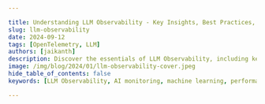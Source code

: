 ```yaml
---

title: Understanding LLM Observability - Key Insights, Best Practices, & Tools
slug: llm-observability
date: 2024-09-12
tags: [OpenTelemetry, LLM]
authors: [jaikanth]
description: Discover the essentials of LLM Observability, including key pillars, best practices, and tools to optimize your AI applications' performance and reliability.
image: /img/blog/2024/01/llm-observability-cover.jpeg
hide_table_of_contents: false
keywords: [LLM Observability, AI monitoring, machine learning, performance optimization, SigNoz, model evaluation, prompt engineering, opentelemetry]

---
```


<head>
  <script
    type="application/ld+json"
    dangerouslySetInnerHTML={{ __html: JSON.stringify({
  "@context": "https://schema.org",
  "@type": "TechArticle",
  "headline": "Understanding LLM Observability - Key Insights, Best Practices, & Tools",
  "alternativeHeadline": "Discover the essentials of LLM Observability to optimize AI applications' performance and reliability",
  "author": {
    "@type": "Person",
    "name": "jaikanth"
  },
  "publisher": {
    "@type": "Organization",
    "name": "SigNoz",
    "logo": {
      "@type": "ImageObject",
      "url": "https://signoz.io/img/SigNozLogo-orange.svg"
    }
  },
  "datePublished": "2024-09-12T00:00:00Z",
  "dateModified": "2024-09-12T00:00:00Z",
  "mainEntityOfPage": {
    "@type": "WebPage",
    "@id": "https://signoz.io/blog/llm-observability/"
  },
  "description": "Discover the essentials of LLM Observability, including key pillars, best practices, and tools to optimize your AI applications' performance and reliability.",
  "keywords": "LLM Observability, AI monitoring, machine learning, performance optimization, SigNoz, model evaluation, prompt engineering, opentelemetry",
  "articleSection": "Technology",
  "inLanguage": "en",
  "isPartOf": {
    "@type": "Blog",
    "name": "SigNoz Blog",
    "url": "https://signoz.io/blog/"
  },
  "about": [
    {
      "@type": "Thing",
      "name": "LLM Observability",
      "description": "End-to-end visibility into the performance and behavior of Large Language Model applications"
    },
    {
      "@type": "Thing",
      "name": "OpenTelemetry",
      "description": "An open-source observability framework for cloud-native software"
    },
    {
      "@type": "Thing",
      "name": "AI Monitoring",
      "description": "The practice of monitoring artificial intelligence systems to ensure optimal performance and reliability"
    }
  ],
  "mentions": [
    {
      "@type": "SoftwareApplication",
      "name": "SigNoz",
      "applicationCategory": "Observability Platform"
    },
    {
      "@type": "SoftwareApplication",
      "name": "OpenTelemetry",
      "applicationCategory": "Observability Framework"
    },
    {
      "@type": "SoftwareApplication",
      "name": "LangChain",
      "applicationCategory": "AI Development Framework"
    }
  ],
  "mainEntity": {
    "@type": "FAQPage",
    "mainEntity": [
      {
        "@type": "Question",
        "name": "What is LLM Observability?",
        "acceptedAnswer": {
          "@type": "Answer",
          "text": "LLM Observability refers to the end-to-end visibility into the performance and behavior of Large Language Model applications. It extends beyond traditional machine learning monitoring by focusing on the unique aspects of LLMs, such as prompt engineering, retrieval-augmented generation, and fine-tuning processes."
        }
      },
      {
        "@type": "Question",
        "name": "What are the five pillars of LLM Observability?",
        "acceptedAnswer": {
          "@type": "Answer",
          "text": "The five pillars of LLM Observability are: 1. LLM Evaluation, 2. Traces and Spans, 3. Retrieval Augmented Generation (RAG), 4. Fine-tuning Observability, and 5. Prompt Engineering Insights."
        }
      },
      {
        "@type": "Question",
        "name": "How can OpenTelemetry be used for LLM Observability?",
        "acceptedAnswer": {
          "@type": "Answer",
          "text": "OpenTelemetry provides a unified framework for collecting telemetry data (logs, metrics, and traces) from LLM applications. It can be used to instrument LLM apps manually or automatically, providing detailed insights into performance and behavior."
        }
      },
      {
        "@type": "Question",
        "name": "What tools can be used for implementing LLM Observability?",
        "acceptedAnswer": {
          "@type": "Answer",
          "text": "Some tools for implementing LLM Observability include SigNoz (an open-source, comprehensive APM tool), Datadog, Arize AI, Weights & Biases, and MLflow. SigNoz stands out for its balance of features, ease of use, and cost-effectiveness, especially for teams already working with open-source technologies."
        }
      },
      {
        "@type": "Question",
        "name": "What are some best practices for implementing LLM Observability?",
        "acceptedAnswer": {
          "@type": "Answer",
          "text": "Best practices for implementing LLM Observability include defining clear metrics, implementing comprehensive logging, setting up real-time monitoring, conducting regular audits, establishing feedback loops, integrating with development workflows, and practicing data-driven optimization."
        }
      }
    ]
  },
  "tutorial": {
    "@type": "HowTo",
    "name": "How to Implement LLM Observability with SigNoz and OpenTelemetry",
    "step": [
      {
        "@type": "HowToStep",
        "name": "Set up SigNoz",
        "text": "Create a SigNoz Cloud account and set up the backend for storing and visualizing OpenTelemetry data."
      },
      {
        "@type": "HowToStep",
        "name": "Install [OpenTelemetry SDK](https://signoz.io/comparisons/opentelemetry-api-vs-sdk/)",
        "text": "Install the OpenTelemetry SDK in your LLM application using pip."
      },
      {
        "@type": "HowToStep",
        "name": "Configure Environment Variables",
        "text": "Set the necessary environment variables to send data to SigNoz, including the protocol, endpoint, and ingestion key."
      },
      {
        "@type": "HowToStep",
        "name": "Instrument Your Application",
        "text": "Manually instrument your application using OpenTelemetry or use OpenLLMetry for automated instrumentation of LangChain applications."
      },
      {
        "@type": "HowToStep",
        "name": "Create Dashboards in SigNoz",
        "text": "Use the SigNoz dashboard to create custom panels and visualizations for monitoring your LLM application's performance and costs."
      },
      {
        "@type": "HowToStep",
        "name": "Set Up Alerts",
        "text": "Configure alerts in SigNoz to receive notifications for critical conditions in your LLM application."
      },
      {
        "@type": "HowToStep",
        "name": "Use Pre-built Dashboards",
        "text": "Optionally, import pre-built JSON dashboards for quick setup of performance and cost monitoring for your LangChain app."
      }
    ]
  }
}) }}
  />
</head>

In the rapidly evolving world of Large Language Models (LLMs), ensuring peak performance and reliability is more critical than ever. This is where the concept of 'LLM Observability' comes into play. It's not just about monitoring outputs; it's about gaining deep insights into the internal workings of these complex systems.

This comprehensive guide delves into the core concepts, best practices, and tools that define LLM Observability. You'll learn how to gain deep insights into your LLM applications, address common issues, and implement effective monitoring strategies to elevate your AI projects.

For those eager to dive into practical implementation, you can jump directly to the section on [implementing LLM Observability with SigNoz and OpenTelemetry](#implementing-llm-observability-with-signoz-and-opentelemetry).

## What is LLM Observability and Why It Matters

LLM Observability refers to the end-to-end visibility into the performance and behavior of Large Language Model applications. It extends beyond traditional [machine learning monitoring](https://signoz.io/guides/model-monitoring/) by focusing on the unique aspects of LLMs, such as prompt engineering, retrieval-augmented generation, and fine-tuning processes.

**Why does LLM Observability matter?** 

LLMs are intricate systems where countless processes occur simultaneously. Without proper observability, understanding these internal dynamics becomes a guessing game, leading to inefficiencies and potential errors.

Consider these key points:

- **Complexity Management**: LLMs involve intricate chains of operations; observability helps you understand and optimize each step.
- **Quality Assurance**: It enables you to detect and mitigate issues like hallucinations or inaccuracies in LLM outputs.
- **Performance Optimization**: By monitoring key metrics, you can identify bottlenecks and improve response times.
- **Cost Control**: Observability allows you to track and optimize token usage, directly impacting operational costs.
- **Resource Utilization and Efficiency:** Identifies computational demands and inefficiencies, optimizing resource allocation to enhance cost-effectiveness and system throughput.
- **Model Performance and Accuracy Insights:** Provides critical data on LLM accuracy and processing capabilities, guiding refinements for superior model reliability and performance.
- **Real-time Performance Tracking:** Enables instantaneous feedback on LLM operations, ensuring peak system efficiency and adaptation to varying performance requirements.
- **Issue Detection and Troubleshooting:** Facilitates quick identification and resolution of complex issues within LLM infrastructures, reducing downtime and improving user experience.

<Figure src="/img/blog/2024/09/llm-observability-image.webp" alt="" caption="" />Unlike traditional ML monitoring, which often focuses on model accuracy and data drift, LLM Observability tackles challenges specific to language models. These include evaluating the quality of generated text, assessing the relevance of retrieved information, and optimizing prompt effectiveness.

## The Five Pillars of LLM Observability

To implement effective LLM Observability, focus on these five crucial pillars:

### 1. LLM Evaluation

LLM evaluation involves assessing the quality and accuracy of the model's outputs. Key aspects include:

- **Automated Metrics**: Implement automated scoring systems using metrics like BLEU or ROUGE for text quality assessment.
- **Human-in-the-Loop Feedback**: Incorporate mechanisms for human evaluators to rate and provide feedback on LLM responses.
- **Consistency Checks**: Monitor the consistency of LLM outputs across similar inputs to detect potential issues.

Example evaluation workflow:

1. Generate responses to a set of test prompts.
2. Apply automated metrics to score outputs.
3. Route low-scoring responses for human review.
4. Aggregate feedback to identify patterns and areas for improvement.

### 2. Traces and Spans

Tracing in LLM applications provides visibility into the entire request-response cycle. Key benefits include:

- **Performance Insights**: Identify bottlenecks in your LLM pipeline by tracking latency across different stages.
- **Error Detection**: Pinpoint where errors occur in complex LLM chains.
- **Resource Utilization**: Monitor token usage and compute resources for cost optimization.

Implement tracing by:

1. Instrumenting your code to create spans for each significant operation.
2. Collecting relevant metadata such as prompt details and token counts.
3. Visualizing traces to understand the flow and performance of your LLM application.

### 3. Retrieval Augmented Generation (RAG)

RAG systems enhance LLM outputs by incorporating external knowledge. Observability for RAG focuses on:

- **Retrieval Quality**: Monitor the relevance of retrieved information to the given query.
- **Integration Efficiency**: Assess how well the retrieved information is incorporated into the LLM's response.
- **Source Tracking**: Keep track of the sources used in generating responses for transparency and fact-checking.

Implement RAG observability by:

1. Logging retrieved documents and their relevance scores.
2. Comparing LLM outputs with and without RAG to measure impact.
3. Tracking the frequency and utility of different knowledge sources.

### 4. Fine-tuning Observability

When fine-tuning LLMs for specific tasks, observability becomes crucial. Key areas to monitor include:

- **Training Metrics**: Track loss, accuracy, and other relevant metrics during the fine-tuning process.
- **Model Drift**: Compare the performance of fine-tuned models against the base model over time.
- **Task-Specific Evaluation**: Develop and monitor metrics tailored to your specific use case.

Implement fine-tuning observability by:

1. Setting up logging for training metrics and model checkpoints.
2. Creating a benchmark dataset to evaluate models consistently.
3. Implementing A/B testing between different model versions in production.

### 5. Prompt Engineering Insights

Effective prompt engineering is critical for LLM performance. Observability in this area includes:

- **Prompt Effectiveness**: Measure how different prompts affect the quality and relevance of LLM outputs.
- **Prompt Optimization**: Use data-driven approaches to refine and improve prompts over time.
- **Version Control**: Track changes in prompts and their impact on model performance.

Implement prompt engineering observability by:

1. Creating a system to version and track different prompts.
2. Measuring the performance of each prompt variant against defined metrics.
3. Implementing A/B testing for prompt optimization in live environments.

## Common Issues in LLM Applications and How Observability Helps

LLM applications face several challenges that observability can help address:

1. **Hallucinations and Inaccuracies**
    - Problem: LLMs may generate false or misleading information.
    - Solution: Implement fact-checking mechanisms and track the frequency of detected hallucinations.
2. **Performance Bottlenecks**
    - Problem: Slow response times due to inefficient processing.
    - Solution: Use tracing to identify time-consuming operations and optimize accordingly.
3. **Cost Management**
    - Problem: High operational costs due to excessive token usage.
    - Solution: Monitor token consumption patterns and implement usage limits or optimizations.
4. **Security and Privacy Concerns**
    - Problem: Potential exposure of sensitive information in LLM outputs.
    - Solution: Implement content filtering and track instances of potential data leakage.

## Best Practices for Implementing LLM Observability

To maximize the benefits of LLM Observability, follow these best practices:

1. **Define Clear Metrics**: Establish key performance indicators (KPIs) specific to your LLM application, such as response quality, latency, and cost per query.
2. **Implement Comprehensive Logging**: Capture detailed logs of LLM interactions, including prompts, raw outputs, and post-processing steps.
3. **Set Up Real-time Monitoring**: Use dashboards and alerting systems to track critical metrics and detect issues promptly.
4. **Conduct Regular Audits**: Perform periodic reviews of your LLM application's performance, security, and compliance with relevant standards.
5. **Establish Feedback Loops**: Create mechanisms for continuous improvement based on observability data and user feedback.
6. **Integrate with Development Workflow**: Incorporate observability checks into your CI/CD pipeline to catch issues early.
7. **Practice Data-Driven Optimization**: Use insights from observability to guide improvements in prompts, model selection, and system architecture.

## Tools and Frameworks for LLM Observability

Several tools can help you implement effective LLM Observability:

<Figure src="/img/blog/2024/09/llm-observability-image%201.webp" alt="" caption="" />
1. [**SigNoz**](https://signoz.io/): A comprehensive open-source APM tool that offers robust LLM monitoring capabilities. It provides end-to-end tracing, metrics, and logs in a single platform, making it an excellent choice for teams looking for a [unified observability](https://signoz.io/unified-observability/) solution.
2. **Datadog**: Offers comprehensive monitoring solutions with specific features for LLM applications. However, its pricing can be steep for smaller teams or projects.
3. **Arize AI**: Provides specialized tools for ML observability, including LLM-specific metrics. While powerful, it may have a steeper learning curve for those new to ML observability.
4. **Weights & Biases**: Offers experiment tracking and model monitoring capabilities. It's great for research and development, but may lack some production-focused features.
5. **MLflow**: An open-source platform for the complete machine learning lifecycle, including model tracking and evaluation. While versatile, it may require more setup and configuration compared to managed solutions.

When choosing a tool, consider factors such as integration capabilities, scalability, and support for LLM-specific metrics. SigNoz stands out for its balance of features, ease of use, and cost-effectiveness, especially for teams already working with open-source technologies.

Let's see how we can implement LLM Observability with SigNoz and OpenTelemetry &rarr;

## Implementing LLM Observability with SigNoz and OpenTelemetry

SigNoz together with OpenTelemetry stands out as a powerful, open-source observability platform that's well-suited for LLM applications.

### What is OpenTelemetry?

OpenTelemetry is an open-source, vendor-neutral set of tools, APIs, and SDKs used to create and manage telemetry data (logs, metrics, and traces). Backed by the Cloud Native Computing Foundation, it's the leading project in the observability domain.

**Key Benefits for LLM Observability:**

1. **Unified Instrumentation**: Simplifies collection of metrics, logs, and traces.
2. **Vendor Neutrality**: Works with various monitoring platforms, allowing easy backend switches.
3. **Community-Driven**: Benefits from wide-ranging contributions, ensuring continuous improvement.
4. **Customization**: Extensible to meet specific needs.
5. **Future-Proof**: Stays current with evolving technology and standards.

OpenTelemetry is well-suited for LLM applications due to its comprehensive approach to telemetry data collection. While the collected data is vendor-agnostic, choosing the right backend for OpenTelemetry is crucial for effective observability.

The data you collect with OpenTelemetry is vendor-agnostic and can be exported to any backend, but which backend is best suited for OpenTelemetry?

### OpenTelemetry & SigNoz - The Perfect Combo for LLM Observability

OpenTelemetry does not provide any backend. After generating telemetry data, it needs to be sent to a backend for storage and visualization. SigNoz is an [OpenTelemetry-native APM](https://signoz.io/blog/opentelemetry-apm/) built to support OpenTelemetry from day 1.

SigNoz supports OpenTelemetry semantic conventions and provides visualization for all three distinct types of signals supported by OpenTelemetry. Most popular observability vendors claim that they support OpenTelemetry data, but [reality is different](https://signoz.io/blog/is-opentelemetry-a-first-class-citizen-in-your-dashboard-a-datadog-and-newrelic-comparison/) in many cases.

SigNoz is also open-source, and if you’re using OpenTelemetry and SigNoz, your entire [observability stack](https://signoz.io/guides/observability-stack/) will be open-source.

Enough context, now let’s get started with the demo.

### Prerequisites

- Langchain App: If you just want to play around to understand SigNoz's capabilities, here’s a [sample Langchain application](https://github.com/SigNoz/langchain-sample-app).
- [SigNoz Cloud Account](https://signoz.io/teams/)

### Setting up SigNoz

You need a backend to which you can send the collected data for monitoring and visualization. [SigNoz](https://signoz.io/) is an OpenTelemetry-native APM that is well-suited for visualizing OpenTelemetry data.

<GetStartedSigNoz />

### Approaches to Instrumenting a LangChain LLM App

- **Manual Instrumentation using OpenTelemetry SDK**: Allows for granular control and insights but is time-consuming to implement.
- **Automated Instrumentation using OpenLLMetry SDK**: In addition to automatic instrumentation of API and DB calls, this version of the SDK instruments Langchain App, like OpenAI calls and Vector DB retrievals. A big shoutout to our friends at <a href="https://www.traceloop.com/blog/openllmetry" rel="noopener noreferrer nofollow" target="_blank">Traceloop</a> for building OpenLLMetry.

### Manual Instrumentation Using OpenTelemetry SDK

OpenTelemetry is an open-source observability framework for cloud-native software. It provides tools for capturing traces, metrics, and logs, which are essential for understanding the behavior of your application. Below is a guide to manually integrate OpenTelemetry into an LLM application.

**Installation**: To integrate OpenTelemetry into your LLM app, start by installing the necessary SDK. You can do this with the following command:

```bash
pip install opentelemetry-sdk

```

**Setup:** Environment Variables to set to send data to SigNoz:

```bash
export OTEL_EXPORTER_OTLP_PROTOCOL=grpc
export OTEL_EXPORTER_OTLP_ENDPOINT="ingest.{region}.signoz.cloud"
export OTEL_EXPORTER_OTLP_HEADERS="signoz-ingestion-key=<SIGNOZ_INGESTION_KEY>"

```

You can get the ingestion details for your SigNoz cloud account under settings —> ingestion settings.

<figure data-zoomable align='center'>
<img src="/img/blog/common/ingestion-key-details.webp" alt="Ingestion details in SigNoz"/>
<figcaption><i>Ingestion details in SigNoz.</i></figcaption>
</figure>

**Integration**: Once you have the SDK, you'll need to incorporate the OpenTelemetry libraries into your app's codebase. This involves creating [traces and spans](https://signoz.io/comparisons/opentelemetry-trace-vs-span/) that represent the operations your app performs. Here's a snippet demonstrating how to create a span around an API request to the OpenAI service:

```python
from opentelemetry import trace
from opentelemetry.trace import SpanKind

tracer = trace.get_tracer(__name__)

with tracer.start_span("OpenAI_API_Request", kind=SpanKind.CLIENT) as span:
    # Code to perform the API request goes here
    response = perform_api_request()
    span.set_attribute("response.status_code", response.status_code)

```

In this code block, we're creating a new span with the `start_span` method. The span is named "OpenAI_API_Request", indicating the action it represents. Within the span's context, we make the API request and then record the response status code as an attribute of the span. This level of granularity allows for in-depth monitoring and troubleshooting.

### Automatic Instrumentation using OpenLLMetry

While manual instrumentation provides fine-grained control, it can be time-consuming. That's where automatic instrumentation steps in. Our friends at <a href="https://www.traceloop.com/blog/openllmetry" rel="noopener noreferrer nofollow" target="_blank">Traceloop</a> have built OpenLLMetry, an OpenTelemetry library to instrument Langchain applications quickly. For our purposes, let's imagine that OpenLLMetry is OpenTelemetry with inbuilt capabilities to instrument components from the LLM ecosystem.

**Installation**: To get started with OpenLLMetry, install the SDK and initialize it within your application:

```
pip install traceloop-sdk

```

**Setup**: Set the following environment variables or add them to a dotenv file.

```bash
export TRACELOOP_BASE_URL=ingest.{region}.signoz.cloud
export TRACELOOP_HEADERS="signoz-ingestion-key=<SIGNOZ_INGESTION_KEY>"

```

Initialize the SDK at the start of your application entry point.

```python
from traceloop import Traceloop

Traceloop.init(app_name="Signoz PDF Chat")

```

**Setting Up Properties**: With OpenLLMetry, you can set association properties that help in correlating traces with specific users or sessions. Here's how you might do it:

```python
import uuid
from traceloop import Traceloop

@app.post('/chat')
async def ask(question: str, user: User):
	Traceloop.set_association_properties({
	    "user_id": user.username,
	    "chat_id": str(uuid.uuid4()),
	})
  chain = load_qa_chain(ChatOpenAI(temperature=0), chain_type="stuff")
	return chain.run(input_documents=docs, question=query)

```

This code associates the current tracing context with a user ID and a unique chat session ID. This kind of metadata is invaluable for debugging issues that are user or session-specific.

### Sample Code

```python
import uuid
from langchain.document_loaders import PyPDFLoader
from langchain.vectorstores import Chroma
from langchain.embeddings.openai import OpenAIEmbeddings
from langchain.document_loaders import UnstructuredPDFLoader

from langchain.chat_models import ChatOpenAI
from langchain.chains.question_answering import load_qa_chain
from traceloop.sdk import Traceloop
from dotenv import load_dotenv
load_dotenv()

Traceloop.init(app_name="Signoz PDF Chat")

loader = UnstructuredPDFLoader("book.pdf")
pages = loader.load_and_split()
embeddings = OpenAIEmbeddings()
docsearch = Chroma.from_documents(pages, embeddings).as_retriever()

queries = [
    "What is the name of the author?",
    "What is the name of the book?",
    "Who is Rich Dad?",
    "Who is Poor Dad?",
    "Give me a summary of the book?"
    "What is the 3 key takeaways from the book?"
]
for queryroot in queries:
    for querysuffix in enumerate([' Concise Answer', 'Answer in (~250 words)', 'Long Answer (~750 words)']):
        # Sets Properties to be used in the dashboard
				Traceloop.set_association_properties({ "user_id": "John McClane", "chat_id": str(uuid.uuid4()) })
        query = queryroot + querysuffix
        docs = docsearch.get_relevant_documents(query)
        chain = load_qa_chain(ChatOpenAI(temperature=0), chain_type="stuff")
        output = chain.run(input_documents=docs, question=query)
        print(output)

```

For more information and to enrich the workflow with names other than the function name, refer to <a href="https://www.traceloop.com/docs/openllmetry/tracing/annotations" rel="noopener noreferrer nofollow" target="_blank">OpenLLMetry documentation</a>.

### Monitoring with SigNoz Dashboard

Once the above setup is done, you will be able to access the metrics in the SigNoz dashboard. You can go to the `Dashboards` tab and try adding a new panel. You can learn how to create dashboards in SigNoz [here](https://signoz.io/docs/userguide/manage-dashboards-and-panels/).

You can easily create charts with [query builder](https://signoz.io/docs/userguide/create-a-custom-query/#sample-examples-to-create-custom-query) in SigNoz. Here are the [steps](https://signoz.io/docs/userguide/manage-panels/#steps-to-add-a-panel-to-a-dashboard) to add a new panel to the dashboard.

<figure data-zoomable align='center'>
<img className="box-shadowed-image" src="/img/blog/2024/01/llm-observability-performance-dashboard.webp" alt="LLM observability setup with SigNoz"/>
<figcaption><i>A dashboard set up to measure the performance of the Langchain app showing important metrics like total LLM calls, latency, token throughput, etc.</i></figcaption>
</figure>

You can also create dashboards to monitor the cost of running the Langchain application.

<figure data-zoomable align='center'>
<img className="box-shadowed-image" src="/img/blog/2024/01/llm-observability-cost-monitor-dashboard.webp" alt="LLM observability dashboard for cost"/>
<figcaption><i>Dashboard to monitor the cost of running the Langchain application..</i></figcaption>
</figure>

### Dynamic Dashboard Views with Variables

To accommodate the needs of diverse teams, SigNoz supports dynamic dashboard views through the use of dashboard variables. For instance, the application team might need to see metrics specific to a 'service' or ‘user’.

To utilize this feature, you can create variables and corresponding options (see [Manage Variables](https://signoz.io/docs/userguide/manage-variables/)). The sample Dashboard JSONs attached to this article have good examples as well.

<figure data-zoomable align='center'>
<img className="box-shadowed-image" src="/img/blog/2024/01/llm-observability-dynamic-filter-dashboard.webp" alt="Dynamic dashboard in SigNoz where you can filter for specific service or user"/>
<figcaption><i>Dynamic dashboard in SigNoz where you can filter for specific service or user.</i></figcaption>
</figure>

Learn how to create variables in Dashboards [here](https://signoz.io/docs/userguide/manage-variables/)

### Thresholds

To help operators quickly identify critical points, you can set threshold values on your visualizations within the SigNoz dashboard. These thresholds can serve as benchmarks for acceptable performance levels or as warnings for potential issues.

<figure data-zoomable align='center'>
<img className="box-shadowed-image" src="/img/blog/2024/01/llm-observability-threshold.webp" alt="Set thresholds to serve as benchmarks for acceptable performance levels"/>
<figcaption><i>Set thresholds to serve as benchmarks for acceptable performance levels.</i></figcaption>
</figure>

### Alerting

Enhance your monitoring by creating alerts for any metric. SigNoz enables you to send notifications through various channels like Slack, Teams, or PagerDuty, ensuring rapid response times to critical conditions. Learn the process of setting up alerts in the comprehensive guide [here](https://signoz.io/docs/userguide/alerts-management/).

<figure data-zoomable align='center'>
<img className="box-shadowed-image" src="/img/blog/2024/01/llm-observability-alerts.webp" alt="Set alerts on important metrics to get notified in your preferred notification channel."/>
<figcaption><i>Set alerts on important metrics to get notified in your preferred notification channel.</i></figcaption>
</figure>

### Pre-built Dashboards

If you want to get started quickly with monitoring your Langchain app, you can use SigNoz's two pre-built dashboards: *Performance Dashboard* and *Cost Dashboard*. You can load SigNoz dashboard using the Import JSON button and get started.

[JSON for Langchain App Performance Dashboard](https://github.com/SigNoz/dashboards/blob/main/llm-observability/sample-chatpdf-performance-metrics.json)

[JSON for Langchain App Cost Dashboard](https://github.com/SigNoz/dashboards/blob/main/llm-observability/sample-chatpdf-cost-dashboard.json)

<Admonition>
Performance dashboard works with any Langchain App. The *Cost dashboard*’s 'Cost by User' panel works only when the `user_id` property is transmitted. For more details, refer to the example app or sample code on how to set associated properties.
</Admonition>

## Future Trends in LLM Observability

As LLM technology evolves, observability practices will adapt. Keep an eye on these emerging trends:

1. **Advanced Evaluation Techniques**: Expect more sophisticated methods for assessing LLM outputs, potentially leveraging other AI models for evaluation.
2. **Explainable AI Integration**: Tools that provide insights into LLM decision-making processes will become more prevalent.
3. **Automated Prompt Optimization**: Systems that can automatically refine and test prompts based on observability data will emerge.
4. **Regulatory Compliance Tools**: As AI regulations develop, observability solutions will incorporate features to ensure compliance and auditability.
5. **Real-time Adaptation**: Future systems may use observability data to dynamically adjust LLM behavior in real-time. 

## Key Takeaways

- LLM Observability is essential for maintaining reliable, accurate, and efficient AI applications.
- Focus on the five pillars: evaluation, tracing, RAG, fine-tuning, and prompt engineering.
- Address common issues like inaccuracies and performance bottlenecks through comprehensive monitoring.
- Implement best practices and choose the right tools to establish effective LLM observability.
- Stay informed about emerging trends to future-proof your observability strategy.

## FAQs

### What's the difference between LLM Observability and traditional ML monitoring?

LLM Observability focuses on language model-specific aspects like prompt engineering and text generation quality, while traditional ML monitoring typically deals with model accuracy and data drift for structured data models.

### How can LLM Observability help reduce costs in AI applications?

By monitoring token usage, response times, and resource utilization, LLM Observability helps identify opportunities for optimization, such as prompt refinement or model downsizing, leading to reduced operational costs.

### What are the key metrics to monitor in an LLM application?

Key metrics include response quality, latency, token consumption, retrieval relevance (for RAG systems), and task-specific performance indicators relevant to your application's goals.

### How does LLM Observability address privacy and security concerns?

LLM Observability helps detect potential data leaks, monitor for unauthorized information disclosure, and ensure compliance with data protection regulations by tracking and analyzing LLM inputs and outputs.

---

**Further Reading**

[An OpenTelemetry-native APM](https://signoz.io/blog/opentelemetry-apm/)